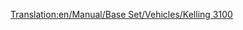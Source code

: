 [[Translation:en/Manual/Base Set/Vehicles/Kelling 3100]]
{{hu/Navbox Mozdonyok}}
{{hu/Vonatok|Name=Kelling 3100
|Image=[[File:en/Kelling3100.png]]
|Cost=£21,093 ($42.186)
|Speed=104 km/h (65 mph)
|Weight=110 t
|Power=1,500 LE (1.119 kW)
|Annual=£1,599 ($3.198)
|Designed=1959
|Lifespan=22
|Capacity=N/A
|Leírás=Ez a mozdony nagyobb sebességre képes és erősebb, mint a korábbi mozdonyok. Utas- vagy könnyű teherszállításra alkalmas..
|Valósság=Hasonlít az [https://www.wikipedia.org/wiki/EMC 1800 hp B-B EMC 1800 hp B-B] 511 és 512 sorozatszámú, 1935-ben épült bemutató modelljeire.
}}